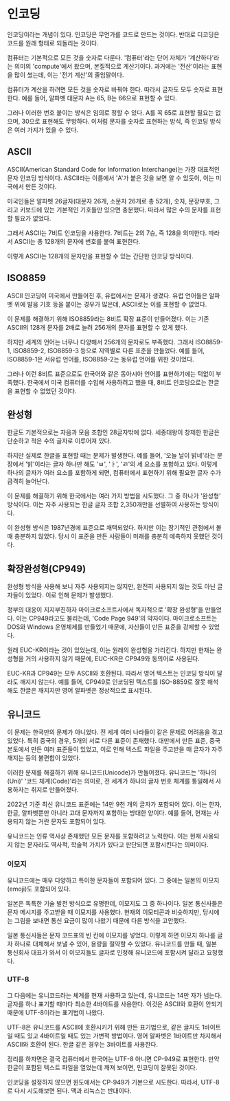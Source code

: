 
# 인코딩


인코딩이라는 개념이 있다. 인코딩은 무언가를 코드로 만드는 것이다. 반대로 디코딩은 코드를 원래 형태로 되돌리는 것이다.

컴퓨터는 기본적으로 모든 것을 숫자로 다룬다. '컴퓨터'라는 단어 자체가 '계산하다'라는 의미의 'compute'에서 왔으며, 본질적으로 계산기이다. 과거에는 '전산'이라는 표현을 많이 썼는데, 이는 '전기 계산'의 줄임말이다.

컴퓨터가 계산을 하려면 모든 것을 숫자로 바꿔야 한다. 따라서 글자도 모두 숫자로 표현한다. 예를 들어, 알파벳 대문자 A는 65, B는 66으로 표현할 수 있다.

그러나 이러한 번호 붙이는 방식은 임의로 정할 수 있다. A를 꼭 65로 표현할 필요는 없으며, 30으로 표현해도 무방하다. 이처럼 문자를 숫자로 표현하는 방식, 즉 인코딩 방식은 여러 가지가 있을 수 있다.

## ASCII

ASCII(American Standard Code for Information Interchange)는 가장 대표적인 문자 인코딩 방식이다. ASCII라는 이름에서 'A'가 붙은 것을 보면 알 수 있듯이, 이는 미국에서 만든 것이다.

미국인들은 알파벳 26글자(대문자 26개, 소문자 26개로 총 52개), 숫자, 문장부호, 그리고 키보드에 있는 기본적인 기호들만 있으면 충분했다. 따라서 많은 수의 문자를 표현할 필요가 없었다.

그래서 ASCII는 7비트 인코딩을 사용한다. 7비트는 2의 7승, 즉 128을 의미한다. 따라서 ASCII는 총 128개의 문자에 번호를 붙여 표현한다.

이렇게 ASCII는 128개의 문자만을 표현할 수 있는 간단한 인코딩 방식이다.

## ISO8859

ASCII 인코딩이 미국에서 만들어진 후, 유럽에서는 문제가 생겼다. 유럽 언어들은 알파벳 위에 발음 기호 등을 붙이는 경우가 많은데, ASCII로는 이를 표현할 수 없었다.

이 문제를 해결하기 위해 ISO8859라는 8비트 확장 표준이 만들어졌다. 이는 기존 ASCII의 128개 문자를 2배로 늘려 256개의 문자를 표현할 수 있게 했다.

하지만 세계의 언어는 너무나 다양해서 256개의 문자로도 부족했다. 그래서 ISO8859-1, ISO8859-2, ISO8859-3 등으로 지역별로 다른 표준을 만들었다. 예를 들어, ISO8859-1은 서유럽 언어를, ISO8859-2는 동유럽 언어를 위한 것이었다.

그러나 이런 8비트 표준으로도 한국어와 같은 동아시아 언어를 표현하기에는 턱없이 부족했다. 한국에서 미국 컴퓨터를 수입해 사용하려고 했을 때, 8비트 인코딩으로는 한글을 표현할 수 없었던 것이다.

## 완성형

한글도 기본적으로는 자음과 모음 조합인 28글자밖에 없다. 세종대왕이 창제한 한글은 단순하고 적은 수의 글자로 이루어져 있다.

하지만 실제로 한글을 표현할 때는 문제가 발생한다. 예를 들어, '오늘 날이 밝네'라는 문장에서 '밝'이라는 글자 하나만 해도 'ㅂ', 'ㅏ', 'ㄺ'의 세 요소를 포함하고 있다. 이렇게 하나의 글자가 여러 요소를 포함하게 되면, 컴퓨터에서 표현하기 위해 필요한 글자 수가 급격히 늘어난다.

이 문제를 해결하기 위해 한국에서는 여러 가지 방법을 시도했다. 그 중 하나가 '완성형' 방식이다. 이는 자주 사용되는 한글 글자 조합 2,350개만을 선별하여 사용하는 방식이다. 

이 완성형 방식은 1987년경에 표준으로 채택되었다. 하지만 이는 장기적인 관점에서 볼 때 충분하지 않았다. 당시 이 표준을 만든 사람들이 미래를 충분히 예측하지 못했던 것이다.

## 확장완성형(CP949)

완성형 방식을 사용해 보니 자주 사용되지는 않지만, 완전히 사용되지 않는 것도 아닌 글자들이 있었다. 이로 인해 문제가 발생했다.

정부의 대응이 지지부진하자 마이크로소프트사에서 독자적으로 '확장 완성형'을 만들었다. 이는 CP949라고도 불리는데, 'Code Page 949'의 약자이다. 마이크로소프트는 DOS와 Windows 운영체제를 만들었기 때문에, 자신들이 만든 표준을 강제할 수 있었다.

원래 EUC-KR이라는 것이 있었는데, 이는 원래의 완성형을 가리킨다. 하지만 현재는 완성형을 거의 사용하지 않기 때문에, EUC-KR은 CP949와 동의어로 사용된다.

EUC-KR과 CP949는 모두 ASCII와 호환된다. 따라서 영어 텍스트는 인코딩 방식이 달라도 깨지지 않는다. 예를 들어, CP949로 인코딩된 텍스트를 ISO-8859로 잘못 해석해도 한글은 깨지지만 영어 알파벳은 정상적으로 표시된다.

## 유니코드

이 문제는 한국만의 문제가 아니었다. 전 세계 여러 나라들이 같은 문제로 어려움을 겪고 있었다. 특히 중국의 경우, 5개의 서로 다른 표준이 존재했다. 대만에서 만든 표준, 중국 본토에서 만든 여러 표준들이 있었고, 이로 인해 텍스트 파일을 주고받을 때 글자가 자주 깨지는 등의 불편함이 있었다.

이러한 문제를 해결하기 위해 유니코드(Unicode)가 만들어졌다. 유니코드는 '하나의(Uni)' '코드 체계(Code)'라는 의미로, 전 세계가 하나의 글자 번호 체계를 통일해서 사용하자는 취지로 만들어졌다.

2022년 기준 최신 유니코드 표준에는 14만 9천 개의 글자가 포함되어 있다. 이는 한자, 한글, 알파벳뿐만 아니라 고대 문자까지 포함하는 방대한 양이다. 예를 들어, 현재는 사용되지 않는 거란 문자도 포함되어 있다.

유니코드는 인류 역사상 존재했던 모든 문자를 포함하려고 노력한다. 이는 현재 사용되지 않는 문자라도 역사적, 학술적 가치가 있다고 판단되면 포함시킨다는 의미이다.

### 이모지

유니코드에는 매우 다양하고 특이한 문자들이 포함되어 있다. 그 중에는 일본의 이모지(emoji)도 포함되어 있다.

일본은 독특한 기술 발전 방식으로 유명한데, 이모지도 그 중 하나이다. 일본 통신사들은 문자 메시지를 주고받을 때 이모지를 사용했다. 현재의 이모티콘과 비슷하지만, 당시에는 그림을 보내면 통신 요금이 많이 나왔기 때문에 다른 방식을 고안했다.

일본 통신사들은 문자 코드표의 빈 칸에 이모지를 넣었다. 이렇게 하면 이모지 하나를 글자 하나로 대체해서 보낼 수 있어, 용량을 절약할 수 있었다. 유니코드를 만들 때, 일본 통신회사 대표가 와서 이 이모지들도 글자로 인정해 유니코드에 포함시켜 달라고 요청했다. 

### UTF-8

그 다음에는 유니코드라는 체계를 현재 사용하고 있는데, 유니코드는 14만 자가 넘는다. 글자를 하나 표기할 때마다 최소한 4바이트를 사용한다. 이것은 ASCII와 호환이 안되기 때문에 UTF-8이라는 표기법이 나왔다. 

UTF-8은 유니코드를 ASCII에 호환시키기 위해 만든 표기법으로, 같은 글자도 1바이트일 때도 있고 4바이트일 때도 있는 가변적 방법이다. 영어 알파벳은 1바이트만 차지해서 ASCII와 호환이 된다. 한글 같은 경우는 3바이트를 사용한다.

정리를 하자면은 결국 컴퓨터에서 한국어는 UTF-8 아니면 CP-949로 표현한다. 만약 한글이 포함된 텍스트 파일을 열었는데 깨져 보이면, 인코딩이 잘못된 것이다. 

인코딩을 설정하지 않으면 윈도에서는 CP-949가 기본으로 시도한다. 따라서, UTF-8로 다시 시도해보면 된다. 맥과 리눅스는 반대이다.
